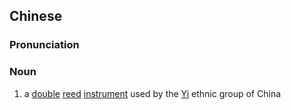 {{also|闷笛}}
==Chinese==
{{zh-forms|s=闷笛}}

===Pronunciation===
{{zh-pron
|m=mēndí
|cat=n
}}

===Noun===
{{zh-noun}}

# {{lb|zh|musical instrument}} a [[double]] [[reed]] [[instrument]] used by the [[Yi]] ethnic group of China